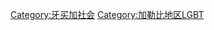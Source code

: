 {{Commonscat|LGBT in Jamaica}}

[[Category:牙买加社会|Category:牙买加社会]]
[[Category:加勒比地区LGBT|Category:加勒比地区LGBT]]